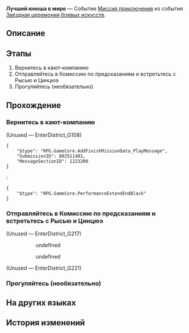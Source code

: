 {{Дополнить|Диалоги.}}
{{Миссия Инфобокс
|id              = 8025114
|Название        = 
|Изображение     = Миссия Освоения Лучший юноша в мире.png
|Тип             = Миссия приключения
|События         = Звёздная церемония боевых искусств
|Глава           = Звёздная церемония боевых искусств
|Условия         = Завершена [[Миссия приключения]] ''[[Хотя аплодисменты стихли III]]''
|Персонажи       = Лука; Первопроходец; Рысь; Цинцюэ
|СтартЛокация    = «Рассекатель небес»
|Мир             = Лофу Сяньчжоу
|Локации         = «Рассекатель небес»
|Предыдущая      = Хотя аплодисменты стихли III
|Следующая       = Хотя аплодисменты стихли IV
|Награды         = Звёздный нефрит*10; Утраченный кристалл*2; Кредиты*20 000
}}
'''Лучший юноша в мире''' — Событие [[Миссия приключения]] из события [[Звёздная церемония боевых искусств]].

==Описание==
{{Описание|<!--официальное описание из Перекрёстка судеб-->}}

==Этапы==
# Вернитесь в кают-компанию
# Отправляйтесь в Комиссию по предсказаниям и встретьтесь с Рысью и Цинцюэ
# Прогуляйтесь (необязательно)

==Прохождение==
{{Дополнить}}

===Вернитесь в кают-компанию===
{{Описание миссии|локация=«Рассекатель небес»|Напряжённый матч подошёл к концу. Пора отдохнуть.<br />Воспользуйтесь этим временем, чтобы подготовиться к следующей схватке.}}
{{Диалог Начало}}

;(Unused &mdash; EnterDistrict_G108)
<pre>{
	"$type": "RPG.GameCore.AddFinishMissionData_PlayMessage",
	"SubmissionID": 802511401,
	"MessageSectionID": 1223200
}</pre>
::{{tx}}
:<pre>{
	"$type": "RPG.GameCore.PerformanceExtendEndBlack"
}</pre>
{{Диалог Конец}}

===Отправляйтесь в Комиссию по предсказаниям и встретьтесь с Рысью и Цинцюэ===
{{Описание миссии|локация=Комиссия по предсказаниям|Кажется, Цинцюэ добилась прогресса в исследовании реликвии Игоря. Поговорите с ней в Комиссии по предсказаниям.}}
{{Диалог Начало}}

;(Unused &mdash; EnterDistrict_G217)
<!--Unknown TalkSentence: 802512906-->
:<!--Unknown TalkSentence: 802512907-->
:<!--Unknown TalkSentence: 802512908-->
::{{Диалог|Стрелка}} undefined
::<!--Unknown TalkSentence: 802512910-->
::<!--Unknown TalkSentence: 802512911-->
::<!--Unknown TalkSentence: 802512912-->
::<!--Unknown TalkSentence: 802512913-->
:::{{tx}}
::{{Диалог|Стрелка}} undefined
::<!--Unknown TalkSentence: 802512912-->
::<!--Unknown TalkSentence: 802512913-->
:::{{tx}}
:<!--Unknown TalkSentence: 802512912-->
:<!--Unknown TalkSentence: 802512913-->
::{{tx}}

;(Unused &mdash; EnterDistrict_G221)
<!--Unknown TalkSentence: 802512906-->
{{Диалог Конец}}

===Прогуляйтесь (необязательно)===
{{Описание миссии|локация=«Рассекатель небес»|Напряжённый матч подошёл к концу. Пора отдохнуть.<br />Воспользуйтесь этим временем, чтобы подготовиться к следующей схватке.}}
{{Диалог Начало}}
{{Диалог Конец}}

==На других языках==
{{На других языках
|en   = The Epitome of Young Morals
|zhs  = 天下少年第一流
|zht  = 天下少年第一流
|ja   = 一流は少年より出ずる
|ko   = 천하제일의 소년이 탄생하네
|es   = Hombres jóvenes enfrentados en un duelo sin igual
|fr   = Incarnation de jeunes idéaux
|ru   = Лучший юноша в мире
|th   = เด็กหนุ่มผู้ไร้เทียมทาน
|vi   = Thiên Hạ Đệ Nhất Xuất Thiếu Niên
|de   = Junge Kämpfer in einem beispiellosen Duell
|id   = Pemuda Terhebat Sejagat Raya
|pt   = O Epítome da Jovem Moral
}}

==История изменений==
{{История изменений|2.7}}
